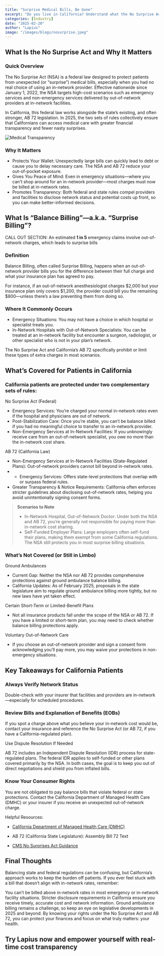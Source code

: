 ```yaml
---
title: "Surprise Medical Bills, Be Gone"
excerpt: "Do you live in California? Understand what the No Surprise Act means for patients in 2025." 
categories: [Industry] 
date: "2025-02-20"
author: "Lapius"
image: "/images/blogs/nosurprise.jpeg"
---
```


## What Is the No Surprise Act and Why It Matters

### Quick Overview
The No Surprise Act (NSA) is a federal law designed to protect patients from unexpected (or “surprise”) medical bills, especially when you had no real choice of using an in-network provider. Effective nationwide since January 1, 2022, the NSA targets high-cost scenarios such as emergency services and non-emergency services delivered by out-of-network providers at in-network facilities.

In California, this federal law works alongside the state’s existing, and often stronger, AB 72 legislation. In 2025, the two sets of rules collectively ensure that Californians can access medical care with greater financial transparency and fewer nasty surprises.

<img src="/images/blogs/nosurprise.jpeg" alt="Medical Transparency" className="mx-auto my-4 rounded-lg  max-w-[400px]" />

### Why It Matters

- Protects Your Wallet: Unexpectedly large bills can quickly lead to debt or cause you to delay necessary care. The NSA and AB 72 reduce your out-of-pocket exposure.
- Gives You Peace of Mind: Even in emergency situations—where you can’t shop around for an in-network provider—most charges must now be billed at in-network rates.
- Promotes Transparency: Both federal and state rules compel providers and facilities to disclose network status and potential costs up front, so you can make better-informed decisions.

## What Is “Balance Billing”—a.k.a. “Surprise Billing”?

CALL OUT SECTION: An estimated **1 in 5** emergency claims involve out-of-network charges, which leads to surprise bills 

### Definition
Balance Billing, often called Surprise Billing, happens when an out-of-network provider bills you for the difference between their full charge and what your insurance plan has agreed to pay.

For instance, if an out-of-network anesthesiologist charges $2,000 but your insurance plan only covers $1,200, the provider could bill you the remaining $800—unless there’s a law preventing them from doing so.

### Where It Commonly Occurs
- Emergency Situations: You may not have a choice in which hospital or specialist treats you.
- In-Network Hospitals with Out-of-Network Specialists: You can be treated at an in-network facility but encounter a surgeon, radiologist, or other specialist who is not in your plan’s network.

The No Surprise Act and California’s AB 72 specifically prohibit or limit these types of extra charges in most scenarios.

## What’s Covered for Patients in California
### California patients are protected under two complementary sets of rules:

No Surprise Act (Federal)

- Emergency Services: You’re charged your normal in-network rates even if the hospital and physicians are out of network.
- Post-Stabilization Care: Once you’re stable, you can’t be balance billed if you had no meaningful choice to transfer to an in-network provider.
- Non-Emergency Services at In-Network Facilities: If you unknowingly receive care from an out-of-network specialist, you owe no more than the in-network cost share.

AB 72 (California Law)

- Non-Emergency Services at In-Network Facilities (State-Regulated Plans): Out-of-network providers cannot bill beyond in-network rates.
- - Emergency Services: Offers state-level protections that overlap with or surpass federal rules.
- Greater Transparency & Notice Requirements: California often enforces stricter guidelines about disclosing out-of-network rates, helping you avoid unintentionally signing consent forms.

> **Scenarios to Note**
> - In-Network Hospital, Out-of-Network Doctor: Under both the NSA and AB 72, you’re generally not responsible for paying more than in-network cost sharing.
> - Self-Funded Employer Plans: Large employers often self-fund their plans, making them exempt from some California regulations. The NSA still protects you in most surprise billing situations.


### What’s Not Covered (or Still in Limbo)
Ground Ambulances

- Current Gap: Neither the NSA nor AB 72 provides comprehensive protections against ground ambulance balance billing.
- California Updates: As of February 2025, proposals in the state legislature aim to regulate ground ambulance billing more tightly, but no new laws have yet taken effect.

Certain Short-Term or Limited-Benefit Plans

- Not all insurance products fall under the scope of the NSA or AB 72. If you have a limited or short-term plan, you may need to check whether balance billing protections apply.

Voluntary Out-of-Network Care

- If you choose an out-of-network provider and sign a consent form acknowledging you’ll pay more, you may waive your protections in non-emergency situations.

## Key Takeaways for California Patients
### Always Verify Network Status

Double-check with your insurer that facilities and providers are in-network—especially for scheduled procedures.

### Review Bills and Explanation of Benefits (EOBs)

If you spot a charge above what you believe your in-network cost would be, contact your insurance and reference the No Surprise Act (or AB 72, if you have a California-regulated plan).

Use Dispute Resolution If Needed

AB 72 includes an Independent Dispute Resolution (IDR) process for state-regulated plans.
The federal IDR applies to self-funded or other plans covered primarily by the NSA.
In both cases, the goal is to keep you out of direct negotiations and shield you from inflated bills.

### Know Your Consumer Rights

You are not obligated to pay balance bills that violate federal or state protections.
Contact the California Department of Managed Health Care (DMHC) or your insurer if you receive an unexpected out-of-network charge.

Helpful Resources:
- [California Department of Managed Health Care (DMHC)](https://www.dmhc.ca.gov/)

- AB 72 (California State Legislature): Assembly Bill 72 Text

- [CMS No Surprises Act Guidance](https://www.cms.gov/nosurprises)

## Final Thoughts
Balancing state and federal regulations can be confusing, but California’s approach works to keep the burden off patients. If you ever feel stuck with a bill that doesn’t align with in-network rates, remember:

You can’t be billed above in-network rates in most emergency or in-network facility situations.
Stricter disclosure requirements in California ensure you receive timely, accurate cost and network information.
Ground ambulance billing remains a challenge, so keep an eye on legislative developments in 2025 and beyond.
By knowing your rights under the No Surprise Act and AB 72, you can protect your finances and focus on what truly matters: your health.

## **Try Lapius now** and empower yourself with real-time cost transparency